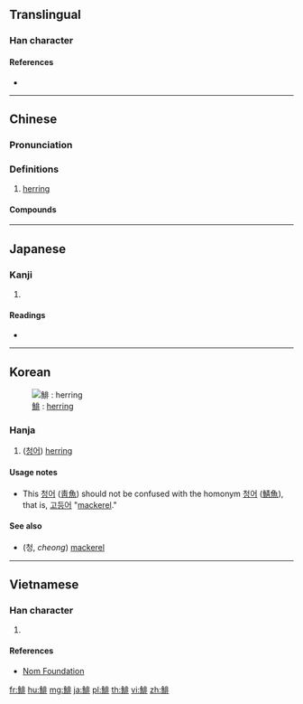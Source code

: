 {{character info/new}}
{{also|鲱}}
==Translingual==

===Han character===
{{Han char|rn=195|rad=魚|as=08|sn=19|four=21311|canj=NFLMY|ids=⿰魚非}}

====References====
* {{Han ref|kx=1472.350|dkj=46243|dj=2004.420|hdz=74695.130|uh=9BE1|ud=39905|bh=F3D6|bd=62422}}

----

==Chinese==
{{zh-forms|s=鲱}}
{{wikipedia|lang=zh}}

===Pronunciation===
{{zh-pron
|m=fēi
|c=fei1
|mc=y
|oc=y
|cat=
}}

===Definitions===
{{zh-hanzi}}

# [[herring]]

====Compounds====
{{zh-der|鯡魚}}

----

==Japanese==

===Kanji===
{{ja-kanji|grade=|rs=魚08}}

# {{defn|lang=ja|sort=魚08}}

====Readings====
* {{ja-readings|on=[[ひ]] (hi)|kun=[[にしん]] (nishin)}}

----

==Korean==
[[File:Clupea harengus Gervais.flipped.jpg|thumb|[[鯡]] : [[herring]]]]

===Hanja===
{{ko-hanja|hangeul=비|eumhun=|rv=bi|mr=pi|y=pi}}

# ([[청어]]) [[herring]]

====Usage notes====
* This [[청어]] ([[靑魚]]) should not be confused with the homonym [[청어]] ([[鯖魚]]), that is, [[고등어]] "[[mackerel]]."

====See also====
* {{l|ko|鯖}} (청, ''cheong'') [[mackerel]]

----

==Vietnamese==

===Han character===
{{vi-readings|rs=魚08|hanviet=phi}}

# {{defn|lang=vi|sort=魚08}}

====References====
* [http://nomfoundation.org/common/nom_details.php?codepoint=9be1 Nom Foundation]

[[fr:鯡]]
[[hu:鯡]]
[[mg:鯡]]
[[ja:鯡]]
[[pl:鯡]]
[[th:鯡]]
[[vi:鯡]]
[[zh:鯡]]